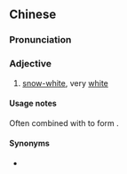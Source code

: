 ==Chinese==
{{zh-forms}}

===Pronunciation===
{{zh-pron
|c=baak6 syut3-1 syut3-1
|md=băh-{s}uók-suók
|ca=zh-yue-白雪雪.ogg
|cat=a
}}

===Adjective===
{{zh-adj}}

# {{lb|zh|Cantonese|Min Dong}} [[snow-white]], very [[white]]

====Usage notes====
{{qualifier|Cantonese}} Often combined with {{zh-l|滑捋捋|tr=waat6 lyut1 lyut1}} to form {{lang|zh|白雪雪，滑捋捋}}.

====Synonyms====
* {{zh-l|雪白}}

{{cln|zh|reduplications}}